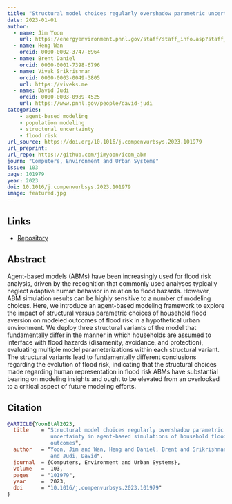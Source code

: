 ```yaml
---
title: "Structural model choices regularly overshadow parametric uncertainty in agent-based simulations of household flood risk outcomes"
date: 2023-01-01
author: 
  - name: Jim Yoon
    url: https://energyenvironment.pnnl.gov/staff/staff_info.asp?staff_num=3295
  - name: Heng Wan
    orcid: 0000-0002-3747-6964
  - name: Brent Daniel
    orcid: 0000-0001-7398-6796
  - name: Vivek Srikrishnan
    orcid: 0000-0003-0049-3805
    url: https://viveks.me
  - name: David Judi
    orcid: 0000-0003-0989-4525
    url: https://www.pnnl.gov/people/david-judi
categories:
    - agent-based modeling
    - population modeling
    - structural uncertainty
    - flood risk
url_source: https://doi.org/10.1016/j.compenvurbsys.2023.101979
url_preprint:
url_repo: https://github.com/jimyoon/icom_abm
journ: "Computers, Environment and Urban Systems"
issue: 103
page: 101979
year: 2023
doi: 10.1016/j.compenvurbsys.2023.101979
image: featured.jpg
---
```


## Links

* [Repository](https://github.com/jimyoon/icom_abm)

## Abstract

Agent-based models (ABMs) have been increasingly used for flood risk analysis, driven by the recognition that commonly used analyses typically neglect adaptive human behavior in relation to flood hazards. However, ABM simulation results can be highly sensitive to a number of modeling choices. Here, we introduce an agent-based modeling framework to explore the impact of structural versus parametric choices of household flood aversion on modeled outcomes of flood risk in a hypothetical urban environment. We deploy three structural variants of the model that fundamentally differ in the manner in which households are assumed to interface with flood hazards (disamenity, avoidance, and protection), evaluating multiple model parameterizations within each structural variant. The structural variants lead to fundamentally different conclusions regarding the evolution of flood risk, indicating that the structural choices made regarding human representation in flood risk ABMs have substantial bearing on modeling insights and ought to be elevated from an overlooked to a critical aspect of future modeling efforts.

## Citation

```bibtex
@ARTICLE{YoonEtAl2023,
  title    = "Structural model choices regularly overshadow parametric
              uncertainty in agent-based simulations of household flood risk
              outcomes",
  author   = "Yoon, Jim and Wan, Heng and Daniel, Brent and Srikrishnan, Vivek
              and Judi, David",
  journal  = {Computers, Environment and Urban Systems},
  volume   =  103,
  pages    = "101979",
  year     =  2023,
  doi      = "10.1016/j.compenvurbsys.2023.101979"
}
```